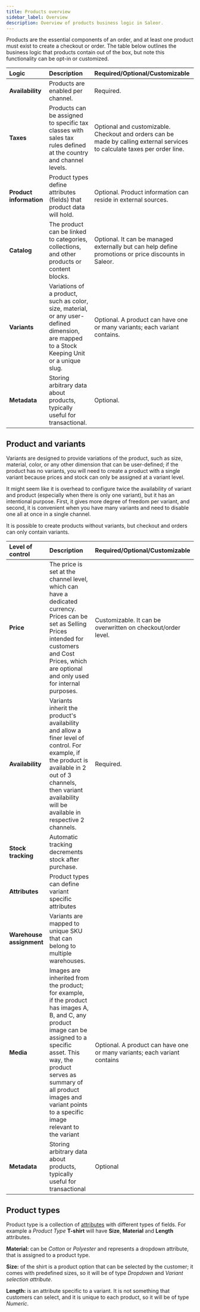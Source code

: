 ```yaml
---
title: Products overview
sidebar_label: Overview
description: Overview of products business logic in Saleor.
---
```


Products are the essential components of an order, and at least one product must exist to create a checkout or order. The table below outlines the business logic that products contain out of the box, but note this functionality can be opt-in or customized.

| Logic                   | Description                                                                                                                                 | Required/Optional/Customizable                                                                                             |
| :---------------------- | :------------------------------------------------------------------------------------------------------------------------------------------ | :------------------------------------------------------------------------------------------------------------------------- |
| **Availability**        | Products are enabled per channel.                                                                                                           | Required.                                                                                                                  |
| **Taxes**               | Products can be assigned to specific tax classes with sales tax rules defined at the country and channel levels.                            | Optional and customizable. Checkout and orders can be made by calling external services to calculate taxes per order line. |
| **Product information** | Product types define attributes (fields) that product data will hold.                                                                       | Optional. Product information can reside in external sources.                                                              |
| **Catalog**             | The product can be linked to categories, collections, and other products or content blocks.                                                 | Optional. It can be managed externally but can help define promotions or price discounts in Saleor.                        |
| **Variants**            | Variations of a product, such as color, size, material, or any user-defined dimension, are mapped to a Stock Keeping Unit or a unique slug. | Optional. A product can have one or many variants; each variant contains.                                                  |
| **Metadata**            | Storing arbitrary data about products, typically useful for transactional.                                                                  | Optional.                                                                                                                  |

## Product and variants

Variants are designed to provide variations of the product, such as size, material, color, or any other dimension that can be user-defined; if the product has no variants, you will need to create a product with a single variant because prices and stock can only be assigned at a variant level.

It might seem like it is overhead to configure twice the availability of variant and product (especially when there is only one variant), but it has an intentional purpose. First, it gives more degree of freedom per variant, and second, it is convenient when you have many variants and need to disable one all at once in a single channel.

It is possible to create products without variants, but checkout and orders can only contain variants.

| Level of control         | Description                                                                                                                                                                                                                                                                    | Required/Optional/Customizable                                           |
| :----------------------- | :----------------------------------------------------------------------------------------------------------------------------------------------------------------------------------------------------------------------------------------------------------------------------- | :----------------------------------------------------------------------- |
| **Price**                | The price is set at the channel level, which can have a dedicated currency. Prices can be set as Selling Prices intended for customers and Cost Prices, which are optional and only used for internal purposes.                                                                | Customizable. It can be overwritten on checkout/order level.             |
| **Availability**         | Variants inherit the product's availability and allow a finer level of control. For example, if the product is available in 2 out of 3 channels, then variant availability will be available in respective 2 channels.                                                         | Required.                                                                |
| **Stock tracking**       | Automatic tracking decrements stock after purchase.                                                                                                                                                                                                                            |                                                                          |
| **Attributes**           | Product types can define variant specific attributes                                                                                                                                                                                                                           |                                                                          |
| **Warehouse assignment** | Variants are mapped to unique SKU that can belong to multiple warehouses.                                                                                                                                                                                                      |                                                                          |
| **Media**                | Images are inherited from the product; for example, if the product has images A, B, and C, any product image can be assigned to a specific asset. This way, the product serves as summary of all product images and variant points to a specific image relevant to the variant | Optional. A product can have one or many variants; each variant contains |
| **Metadata**             | Storing arbitrary data about products, typically useful for transactional                                                                                                                                                                                                      | Optional                                                                 |

## Product types

Product type is a collection of [attributes](developer/attributes/overview.mdx) with different types of fields. For example a _Product Type_ **T-shirt** will have **Size**, **Material** and **Length** attributes.

**Material:** can be _Cotton_ or _Polyester_ and represents a dropdown attribute, that is assigned to a product type.

**Size:** of the shirt is a product option that can be selected by the customer; it comes with predefined sizes, so it will be of type _Dropdown_ and _Variant selection attribute_.

**Length:** is an attribute specific to a variant. It is not something that customers can select, and it is unique to each product, so it will be of type _Numeric_.
